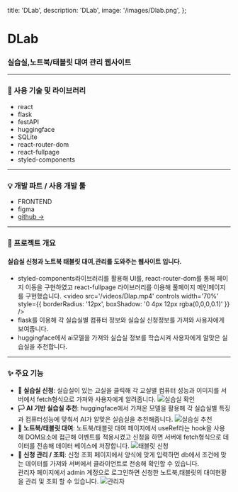   title: 'DLab',
  description: 'DLab',
  image: '/images/Dlab.png',
};

# DLab

### 실습실,노트북/태블릿 대여 관리 웹사이트

---

### 📝 사용 기술 및 라이브러리

- react
- flask
- festAPI
- huggingface
- SQLite
- react-router-dom
- react-fullpage
- styled-components

---

### 💡 개발 파트 / 사용 개발 툴

- FRONTEND
- figma
- [github →](https://github.com/jiyoonyee/DLab)

---

### 📖 프로젝트 개요

#### 실습실 신청과 노트북 태블릿 대여,관리를 도와주는 웹사이트 입니다.

- styled-components라이브러리를 활용해 UI를, react-router-dom를 통해 페이지 이동을 구현하였고 react-fullpage 라이브러리를 이용해 풀페이지 메인페이지를 구현했습니다.
  <video
    src='/videos/Dlap.mp4'
    controls
    width='70%'
    style={{ borderRadius: '12px', boxShadow: '0 4px 12px rgba(0,0,0,0.1)' }}
  />
- flask를 이용해 각 실습실별 컴퓨터 정보와 실습실 신청정보를 가져와 사용자에게 보여줍니다.
- huggingface에서 ai모델을 가져와 실습실 정보를 학습시켜 사용자에게 알맞은 실습실을 추천합니다.

---

### ✨ 주요 기능

- **🚩 실습실 신청**: 실습실이 있는 교실을 클릭해 각 교실별 컴퓨터 성능과 이미지를 서버에서 fetch형식으로 가져와 사용자에게 알려줍니다.
  ![실습실 확인](/images/dlabroom.png)
- **🏳️ AI 기반 실습실 추천**: huggingface에서 가져온 모델을 활용해 각 실습실별 특징과 컴퓨터성능에 맞춰서 AI가 알맞은 실습실을 추천해줍니다.
  ![실습실 추천](/images/dlabremon.png)
- **🏁 노트북/태블릿 대여**: 노트북/태블릿 대여 페이지에서 useRef라는 hook을 사용해 DOM요소에 접근해 이벤트를 적용시켰고 신청을 하면 서버에 fetch형식으로 데이터를 전송해 데이터 베이스에 저장합니다.
  ![태블릿 신청](/images/dlabnotebook.png)
- **🔎 신청 관리 / 조회**: 신청 조회 페이지에서 양식에 맞게 입력하면 db에서 조건에 맞는 데이터를 가져와 서버에서 클라이언트로 전송해 확인할 수 있습니다.  
  관리자 페이지에서 admin 계정으로 로그인하면 신청한 노트북,태블릿의 대여현황을 관리 및 조회 할 수 있습니다.
  ![관리자](/images/dlabadmin.png)
